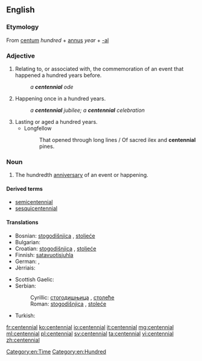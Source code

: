 ==English==

===Etymology===
From {{etyl|la|en}} [[centum]] ''hundred'' + [[annus]] ''year'' + [[-al]]

===Adjective===
{{en-adj|-}}

# Relating to, or associated with, the commemoration of an event that happened a hundred years before.
#: ''a '''centennial''' ode''
# Happening once in a hundred years.
#: ''a '''centennial''' jubilee; a '''centennial''' celebration''
# Lasting or aged a hundred years.
#* Longfellow
#*: That opened through long lines / Of sacred ilex and '''centennial''' pines.

===Noun===
{{wikipedia}}
{{en-noun}}

# The hundredth [[anniversary]] of an event or happening.

====Derived terms====
* [[semicentennial]]
* [[sesquicentennial]]

====Translations====
{{trans-top|100th anniversary}}
* Bosnian: [[stogodišnjica]] {{f}}, [[stoljeće]] {{n}}
* Bulgarian: {{t-|bg|стогодишнина|f}}
* Croatian: [[stogodišnjica]] {{f}}, [[stoljeće]] {{n}}
* Finnish: [[satavuotisjuhla]]
* German: {{t-|de|Hundertjahrfeier|f}}, {{t-|de|hundertster Jahrestag|m}}
* Jèrriais: {{tø|roa-jer|chent'naithe|m}}
{{trans-mid}}
* Scottish Gaelic: {{t-|gd|cuimhneachan nan ceud bliadhna|m}}
* Serbian:
*: Cyrillic: [[стогодишњица]] {{f}}, [[столеће]] {{n}}
*: Roman: [[stogodišnjica]] {{f}}, [[stoleće]] {{n}}
* Turkish: {{t-|tr|yüzüncü yıldönümü}}
{{trans-bottom}}

[[Category:en:Time]]
[[Category:en:Hundred]]

[[fr:centennial]]
[[ko:centennial]]
[[io:centennial]]
[[it:centennial]]
[[mg:centennial]]
[[ml:centennial]]
[[pl:centennial]]
[[sv:centennial]]
[[ta:centennial]]
[[vi:centennial]]
[[zh:centennial]]